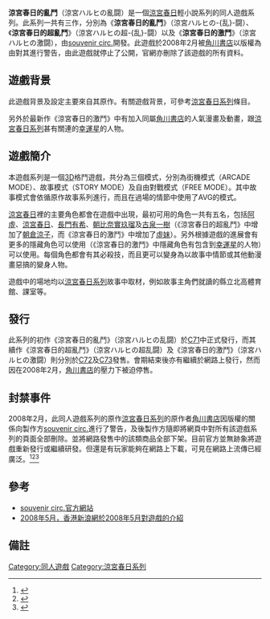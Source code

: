 '''涼宮春日的亂鬥'''（涼宮ハルヒの亂闘）是一個[[涼宮春日|涼宮春日]]輕小說系列的同人遊戲系列。此系列一共有三作，分別為《'''涼宮春日的亂鬥'''》（涼宮ハルヒの-{乱}-闘）、《'''涼宮春日的超亂鬥'''》（涼宮ハルヒの超-{乱}-闘）以及《'''涼宮春日的激鬥'''》（涼宮ハルヒの激闘），由[[souvenir_circ.|souvenir circ.]]開發。此遊戲於2008年2月被[[角川書店|角川書店]]以版權為由對其進行警告，由此遊戲就停止了公開，官網亦刪除了該遊戲的所有資料。

==遊戲背景==

{{main|涼宮春日系列}}

此遊戲背景及設定主要來自其原作。有關遊戲背景，可參考[[涼宮春日系列|涼宮春日系列]]條目。

另外於最新作《涼宮春日的激鬥》中有加入同屬[[角川書店|角川書店]]的人氣漫畫及動畫，跟[[涼宮春日系列|涼宮春日系列]]甚有關連的[[幸運星|幸運星]]的人物。

==遊戲簡介==

本遊戲系列是一個[[3D|3D]]格鬥遊戲，共分為三個模式，分別為街機模式（ARCADE MODE）、故事模式（STORY MODE）及自由對戰模式（FREE MODE）。其中故事模式會依循原作故事系列進行，而且在過場的情節中使用了AVG的模式。

[[涼宮春日|涼宮春日]]裡的主要角色都會在遊戲中出現，最初可用的角色一共有五名，包括[[阿虛|阿虛]]、[[涼宮春日_(角色)|涼宮春日]]、[[長門有希|長門有希]]、[[朝比奈實玖瑠|朝比奈實玖瑠]]及[[古泉一樹|古泉一樹]]（《涼宮春日的超亂鬥》中增加了[[涼宮春日系列登場人物#朝倉涼子|朝倉涼子]]，而《涼宮春日的激鬥》中增加了[[涼宮春日系列登場人物#虛妹|虛妹]]）。另外根據遊戲的進展會有更多的隱藏角色可以使用（《涼宮春日的激鬥》中隱藏角色有包含到[[幸運星|幸運星]]的人物）可以使用。每個角色都會有其必殺技，而且更可以變身為以故事中情節或其他動漫畫惡搞的變身人物。

遊戲中的場地均以[[涼宮春日系列|涼宮春日系列]]故事中取材，例如故事主角們就讀的縣立北高體育館、課室等。

==發行==

此系列的初作《涼宮春日的亂鬥》（涼宮ハルヒの乱闘）於[[Comic_Market|C71]]中正式發行，而其續作《涼宮春日的超亂鬥》（涼宮ハルヒの超乱闘）及《涼宮春日的激鬥》（涼宮ハルヒの激闘）則分別於[[Comic_Market|C72]]及[[Comic_Market|C73]]發售。會期結束後亦有繼續於網路上發行，然而因在2008年2月，[[角川書店|角川書店]]的壓力下被迫停售。

==封禁事件==

2008年2月，此同人遊戲系列的原作[[涼宮春日系列|涼宮春日系列]]的原作者[[角川書店|角川書店]]因版權的關係向製作方[[souvenir_circ.|souvenir circ.]]進行了警告，及後製作方隨即將網頁中對所有該遊戲系列的頁面全部刪除。並將網路發售中的該類商品全部下架。目前官方並無跡象將遊戲重新發行或繼續研發。但還是有玩家能夠在網路上下載，可見在網路上流傳已經廣泛。<ref>{{Cite web |url=http://lost-identity.jp/souvenir/html/harugeki.html |title=官網對事件的聲明 |access-date=2008-09-28 |archive-date=2021-01-15 |archive-url=https://web.archive.org/web/20210115182144/https://lost-identity.jp/souvenir/html/harugeki.html |dead-url=no }}</ref><ref>{{Cite web |url=http://news.livedoor.com/article/detail/3520136/ |title=Livedoor於2008年2月的報導 |access-date=2008-09-28 |archive-date=2016-03-04 |archive-url=https://web.archive.org/web/20160304211513/http://news.livedoor.com/article/detail/3520136/ |dead-url=no }}</ref><ref>{{Cite web |url=http://gigazine.net/index.php?%2Fnews%2Fcomments%2F20080221_haruhi_gekitou_kadokawa%2F |title=Gigazine於2008年2月的報導 |access-date=2022-01-09 |archive-date=2010-08-18 |archive-url=https://web.archive.org/web/20100818052107/http://gigazine.net/index.php?%2Fnews%2Fcomments%2F20080221_haruhi_gekitou_kadokawa%2F |dead-url=yes }}</ref>

==參考==
*[http://lost-identity.jp/souvenir/ souvenir circ.官方網站] {{Wayback|url=http://lost-identity.jp/souvenir/ |date=20210227023236 }}
*[https://web.archive.org/web/20080518224826/http://game.sina.com.hk/cgi-bin/nw.cgi?action=view;d=2008-05-15;id=9879 2008年5月，香港新浪網於2008年5月對遊戲的介紹]

==備註==
{{Reflist}}

{{DEFAULTSORT:Suzumiya Haruhi no Rantou}}
[[Category:同人遊戲|Category:同人遊戲]]
[[Category:涼宮春日系列|Category:涼宮春日系列]]
